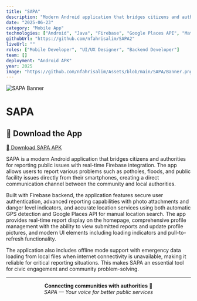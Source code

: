 ```yaml
---
title: "SAPA"
description: "Modern Android application that bridges citizens and authorities for reporting public issues with real-time Firebase integration"
date: "2025-06-23"
category: "Mobile App"
technologies: ["Android", "Java", "Firebase", "Google Places API", "Material Design", "Glide", "ImagePicker"]
githubUrl: "https://github.com/nfahrisalim/SAPA2"
liveUrl: ""
roles: ["Mobile Developer", "UI/UX Designer", "Backend Developer"]
team: []
deployment: "Android APK"
year: 2025
image: "https://github.com/nfahrisalim/Assets/blob/main/SAPA/Banner.png?raw=true"
---
```


![SAPA Banner](https://github.com/nfahrisalim/Assets/blob/main/SAPA/Banner.png)

# SAPA

## 📱 Download the App

[🔗 Download SAPA APK](https://drive.google.com/file/d/1wkwXzKTQ_XCAf89mRFkLi6yehwxoFten/view?usp=sharing)

SAPA is a modern Android application that bridges citizens and authorities for reporting public issues with real-time Firebase integration. The app allows users to report various problems such as potholes, floods, and public facility issues directly from their smartphones, creating a direct communication channel between the community and local authorities.

Built with Firebase backend, the application features secure user authentication, advanced reporting capabilities with photo attachments and danger level indicators, and accurate location services using both automatic GPS detection and Google Places API for manual location search. The app provides real-time report display on the homepage, comprehensive profile management with the ability to view submitted reports and update profile pictures, and modern UI elements including loading indicators and pull-to-refresh functionality.

The application also includes offline mode support with emergency data loading from local files when internet connectivity is unavailable, making it reliable for critical reporting situations. This makes SAPA an essential tool for civic engagement and community problem-solving.

---

<div align="center">

**Connecting communities with authorities** 🤝  
*SAPA — Your voice for better public services*

</div>